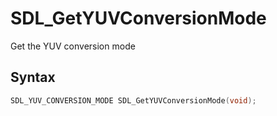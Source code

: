 = SDL_GetYUVConversionMode =

Get the YUV conversion mode 

== Syntax ==

<syntaxhighlight lang='c'>
SDL_YUV_CONVERSION_MODE SDL_GetYUVConversionMode(void);
</syntaxhighlight>


